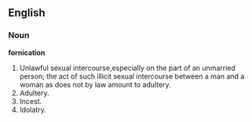 ==English==

===Noun===

'''fornication'''

#Unlawful sexual intercourse,especially on the part of an unmarried person; the act of such illicit sexual intercourse between a man and a woman as does not by law amount to adultery.
#Adultery.
#Incest.
#Idolatry.